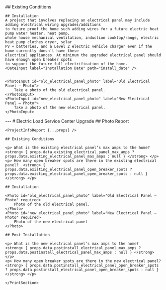 
<Tabs>
  <Tab eventKey="pre_installation" title="Pre-Installation">
    ## Existing Conditions
     <NumberInput label="What is the existing electrical panel’s max amps to the home?"  path="existing_electrical_panel_max_amps" />
     <NumberInput label="How many open breaker spots are there in the existing electrical panel?"  path="existing_electrical_panel_open_breaker_spots" />
  </Tab>
  <Tab eventKey="installation" title="Installation">

    ## Installation
    A project that involves replacing an electrical panel may include adding electrical wiring upgrades/additions
    to future proof the home such adding wires for a future electric heat pump water heater, heat pump,
    whole house mechanical ventilation, induction cooktop/range, electric heat pump clothes dryer, solar
    PV + batteries, and a Level 2 electric vehicle charger even if the home currently doesn’t have these
    electrical appliances. At minimum the upgraded electrical panel should have enough open breaker spots
    to support the future full electrification of the home.
    <DateInput label="Installation Date" path="install_date" />


    <PhotoInput id="old_electrical_panel_photo" label="Old Electrical Panel – Photo">
        Take a photo of the old electrical panel.
    </PhotoInput>
    <PhotoInput id="new_electrical_panel_photo" label="New Electrical Panel – Photo">
        Take a photo of the new electrical panel.
    </PhotoInput>

  </Tab>
  <Tab eventKey="post-installation" title="Post-Installation">
    <NumberInput label="What is the new electrical panel’s max amps to the home?"  path="postinstall_electrical_panel_max_amps" />
    <NumberInput label="How many open breaker spots are there in the new electrical panel?"  path="postinstall_electrical_panel_open_breaker_spots" />
  </Tab>
  <Tab eventKey="report"  title="Report">
    <PrintSection label="Print Report">
    ---
    # Electric Load Service Center Upgrade
    ## Photo Report

    <ProjectInfoReport {...props} />

    ## Existing Conditions

    <p> What is the existing electrical panel’s max amps to the home?   <strong> { props.data.existing_electrical_panel_max_amps ? props.data.existing_electrical_panel_max_amps : null } </strong> </p>
    <p> How many open breaker spots are there in the existing electrical panel?  <strong> { props.data.existing_electrical_panel_open_breaker_spots ? props.data.existing_electrical_panel_open_breaker_spots : null } </strong> </p>

    ## Installation

    <Photo id="old_electrical_panel_photo" label="Old Electrical Panel – Photo" required>
        Photo of the old electrical panel.
    </Photo>
    <Photo id="new_electrical_panel_photo" label="New Electrical Panel – Photo" required>
        Photo of the new electrical panel
    </Photo>

    ## Post Installation

    <p> What is the new electrical panel’s max amps to the home?   <strong> { props.data.postinstall_electrical_panel_max_amps ? props.data.postinstall_electrical_panel_max_amps : null } </strong> </p>
    <p> How many open breaker spots are there in the new electrical panel?  <strong> { props.data.postinstall_electrical_panel_open_breaker_spots ? props.data.postinstall_electrical_panel_open_breaker_spots : null } </strong> </p>

    </PrintSection>
  </Tab>
</Tabs>
